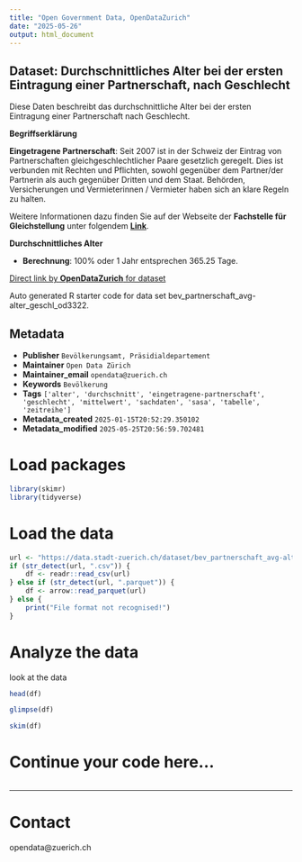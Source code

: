 ```yaml
---
title: "Open Government Data, OpenDataZurich"
date: "2025-05-26"
output: html_document
---
```


## Dataset: Durchschnittliches Alter bei der ersten Eintragung einer Partnerschaft, nach Geschlecht

Diese Daten beschreibt das durchschnittliche Alter bei der ersten Eintragung einer Partnerschaft nach Geschlecht.

**Begriffserklärung**

**Eingetragene Partnerschaft**: Seit 2007 ist in der Schweiz der Eintrag von Partnerschaften gleichgeschlechtlicher Paare gesetzlich geregelt. Dies ist verbunden mit Rechten und Pflichten, sowohl gegenüber dem Partner/der Partnerin als auch gegenüber Dritten und dem Staat. Behörden, Versicherungen und Vermieterinnen / Vermieter haben sich an klare Regeln zu halten. 

Weitere Informationen dazu finden Sie auf der Webseite der **Fachstelle für Gleichstellung** unter folgendem [**Link**](https://www.stadt-zuerich.ch/gleichstellung).
 

[]()

**Durchschnittliches Alter**

- **Berechnung**: 100% oder 1 Jahr entsprechen 365.25 Tage.

 

[]()



[Direct link by **OpenDataZurich** for dataset](https://data.stadt-zuerich.ch/dataset/bev_partnerschaft_avg-alter_geschl_od3322)

Auto generated R starter code for data set bev_partnerschaft_avg-alter_geschl_od3322.

## Metadata

- **Publisher** `Bevölkerungsamt, Präsidialdepartement`
- **Maintainer** `Open Data Zürich`
- **Maintainer_email** `opendata@zuerich.ch`
- **Keywords** `Bevölk­erung`
- **Tags** `['alter', 'durchschnitt', 'eingetragene-partnerschaft', 'geschlecht', 'mittelwert', 'sachdaten', 'sasa', 'tabelle', 'zeitreihe']`
- **Metadata_created** `2025-01-15T20:52:29.350102`
- **Metadata_modified** `2025-05-25T20:56:59.702481`


# Load packages

```r
library(skimr)
library(tidyverse)
```

# Load the data

```r
url <- "https://data.stadt-zuerich.ch/dataset/bev_partnerschaft_avg-alter_geschl_od3322/download/BEV332OD3322.csv"
if (str_detect(url, ".csv")) {
    df <- readr::read_csv(url)
} else if (str_detect(url, ".parquet")) {
    df <- arrow::read_parquet(url)
} else {
    print("File format not recognised!")
}
```

# Analyze the data

look at the data
```r
head(df)
```

```r
glimpse(df)
```

```r
skim(df)
```

# Continue your code here...

```r

```

------------------------------------------------------------------------

# Contact

opendata@zuerich.ch
